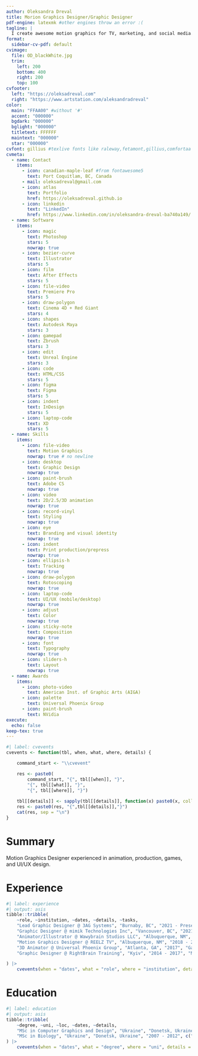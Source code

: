 ```yaml
---
author: Oleksandra Dreval
title: Morion Graphics Designer/Graphic Designer
pdf-engine: latexmk #other engines throw an error :(
tagline: |
  I create awesome motion graphics for TV, marketing, and social media. Besides that I am a universe lover always eager to learn new cool stuff and grow my skills!
format:
  sidebar-cv-pdf: default
cvimage:
  file: OD_blackWhite.jpg
  trim:
    left: 200 
    bottom: 400
    right: 200
    top: 100
cvfooter:
  left: "https://oleksadreval.com"
  right: "https://www.artstation.com/aleksandradreval"
color:
  main: "FFAA00" #without '#'
  accent: "000000"
  bgdark: "000000"
  bglight: "000000"
  titletext: FFFFFF
  maintext: "000000"
  star: "000000"
cvfont: gillius #texlive fonts like raleway,fetamont,gillius,comfortaa
cvmeta:
  - name: Contact
    items:
      - icon: canadian-maple-leaf #from fontawesome5
        text: Port Coquitlam, BC, Canada
      - mail: oleksadreval@gmail.com
      - icon: atlas
        text: Portfolio
        href: https://oleksadreval.github.io
      - icon: linkedin
        text: "LinkedIn"
        href: https://www.linkedin.com/in/oleksandra-dreval-ba740a149/
  - name: Software
    items:
      - icon: magic
        text: Photoshop
        stars: 5
        nowrap: true
      - icon: bezier-curve
        text: Illustrator
        stars: 5
      - icon: film
        text: After Effects
        stars: 5
      - icon: file-video
        text: Premiere Pro
        stars: 5
      - icon: draw-polygon
        text: Cinema 4D + Red Giant
        stars: 4
      - icon: shapes
        text: Autodesk Maya
        stars: 3
      - icon: gamepad
        text: Zbrush
        stars: 3
      - icon: edit
        text: Unreal Engine
        stars: 3
      - icon: code
        text: HTML/CSS
        stars: 5
      - icon: figma
        text: Figma
        stars: 5
      - icon: indent
        text: InDesign
        stars: 5
      - icon: laptop-code
        text: XD
        stars: 5
  - name: Skills
    items:
      - icon: file-video
        text: Motion Graphics
        nowrap: true # no newline
      - icon: desktop
        text: Graphic Design
        nowrap: true
      - icon: paint-brush
        text: Adobe CS
        nowrap: true
      - icon: video
        text: 2D/2.5/3D animation
        nowrap: true
      - icon: record-vinyl
        text: Styling
        nowrap: true
      - icon: eye
        text: Branding and visual identity
        nowrap: true
      - icon: indent
        text: Print production/prepress
        nowrap: true
      - icon: ellipsis-h
        text: Tracking
        nowrap: true
      - icon: draw-polygon
        text: Rotoscoping
        nowrap: true
      - icon: laptop-code
        text: UI/UX (mobile/desktop)
        nowrap: true
      - icon: adjust
        text: Color
        nowrap: true
      - icon: sticky-note
        text: Composition
        nowrap: true
      - icon: font
        text: Typography
        nowrap: true
      - icon: sliders-h
        text: Layout
        nowrap: true
  - name: Awards
    items:
      - icon: photo-video
        text: American Inst. of Graphic Arts (AIGA)
      - icon: palette
        text: Universal Phoenix Group
      - icon: paint-brush
        text: NVidia
execute:
  echo: false
keep-tex: true
---
```



```r
#| label: cvevents
cvevents <- function(tbl, when, what, where, details) {

    command_start <- "\\cvevent"

    res <- paste0(
        command_start, "{", tbl[[when]], "}", 
        "{", tbl[[what]], "}",
        "{", tbl[[where]], "}")
    
    tbl[[details]] <- sapply(tbl[[details]], function(x) paste0(x, collapse = ", "))
    res <- paste0(res, "{",tbl[[details]],"}")
    cat(res, sep = "\n")
}
```

# Summary

Motion Graphics Designer experienced in animation, production, games, and UI/UX design.

# Experience


```r
#| label: experience
#| output: asis
tibble::tribble(
    ~role, ~institution, ~dates, ~details, ~tasks,
    "Lead Graphic Designer @ 3AG Systems", "Burnaby, BC", "2021 - Present", "Marketing Department", c("Produced marketing materials from concept to delivery", "Designed UI/UX for desktop and mobile software products and web-sites", "Developed brand identity and guidelines", "Created production collaterals with efficient file-building methods"),
    "Graphic Designer @ mimik Technologies Inc", "Vancouver, BC", "2021 - 2021", "Marketing Department", c("Developed and executed corporate brand identity", "Created static graphics and videos to support brand development", "Conceptualized and designed UI/UX and web-site"),
    "Animator/Illustrator @ Wawybrain Studios LLC", "Albuquerque, NM", "2020 - 2021", "Game Design", c("Produced character design with animation and cinematics", "Developed concept art for in-game assets and marketing materials", "Created artworks and illustrations to promote storytelling"),
    "Motion Graphics Designer @ REELZ TV", "Albuquerque, NM", "2018 - 2020", "Marketing Department", c("Created motion graphics and key-art for on- and off-air graphics", "Enhanced video/photo to enhance visual appeal and maintain brand identity", "Interviewed potential recruits and trainined new team members", "Developed and executed branding strategies and maintained digital assets database"),
    "3D Animator @ Universal Phoenix Group", "Atlanta, GA", "2017", "Game design", c(),
    "Graphic Designer @ RightBrain Training", "Kyiv", "2014 - 2017", "Marketing Department", c()

) |>
    cvevents(when = "dates", what = "role", where = "institution", details = "tasks")
```

# Education

```r
#| label: education
#| output: asis
tibble::tribble(
    ~degree, ~uni, ~loc, ~dates, ~details,
    "MSc in Computer Graphics and Design", "Ukraine", "Donetsk, Ukraine", "2013 - 2016", c(""),
    "MSc in Biology", "Ukraine", "Donetsk, Ukraine", "2007 - 2012", c("")
) |>
    cvevents(when = "dates", what = "degree", where = "uni", details = "details")
```
